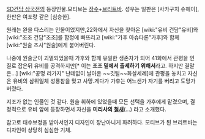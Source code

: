 [[SD건담 삼국전]]의 등장인물.모티브는 [[장수]]+[[브리트바]].
성우는 일판은 [사카구치 슈헤이], 한판은 여포랑 같은 [심승한].

원래는 완을 다스리는 인물이었지만,22화에서 자신을 찾아온 [wiki:"유비 건담"유비]와 [wiki:"조조 건담"조조]를 함정에 빠뜨리고 [wiki:"가후 아슈타론"가후]와 함께 [wiki:"원술 즈사"원술]에게 붙어버린다.

나중에 원술군이 괴멸되었을때 가후와 함께 유일한 생존자가 되어 41화에서 관평을 인질로 잡은뒤 유비를 공격하지만[* 이는 '''조조 밑에서 출세하기 위해서'''라고. 하지만 결말은...] [wiki:"공명 리가지" 난데없이 날아온 ~~깃털~~화살세례]에 관평을 놓치고 자신은 유비의 삼위일체 성룡참을 맞고 사망.게다가 가후는 어느샌가 자기를 버리고 도망가버렸다.

지조가 없는 인물인 것 같다. 원술 휘하에 있었을때 모든 선택을 가후에게 맡겼으며, 결정적으로 유비 앞에 등장하면서 자신을 '''미리샤의 [[철새]]'''(…) 라고 소개했다.

참고로 태수보정을 받아서인지 디자인이 장난아니게 화려하다. 모티브가 된 브리트바는 디자인이 상당히 심심한 기체.
